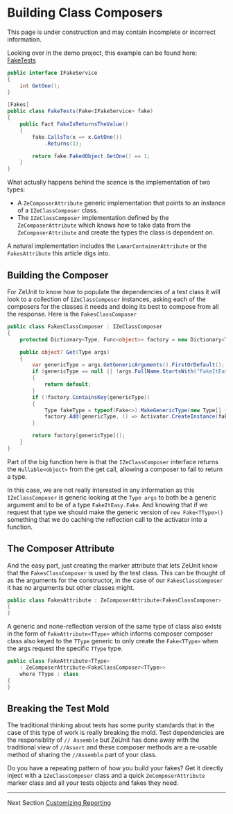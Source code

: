 
# Building Class Composers

<Warning title="Under Construction" >
    This page is under construction and may contain incomplete or incorrect information.
</Warning>

Looking over in the demo project, this example can be found here: <a href="https://github.com/bitcobblers/ZeUnit/blob/main/ZeUnit.Demo/Fakes/FakeTests.cs" target="_blank">FakeTests</a>

```csharp
public interface IFakeService
{
    int GetOne();
}

[Fakes]
public class FakeTests(Fake<IFakeService> fake) 
{       
    public Fact FakeIsReturnsTheValue()
    {
        fake.CallsTo(x => x.GetOne())
            .Returns(1);

        return fake.FakedObject.GetOne() == 1;
    }
}
```

What actually happens behind the scence is the implementation of two types:

- A `ZeComposerAttribute` generic implementation that points to an instance of a `IZeClassComposer` class.
- The `IZeClassComposer` implementation defined by the `ZeComposerAttribute` which knows how to take data from the `ZeComposerAttribute` and create the types the class is dependent on.

A natural implementation includes the `LamarContainerAttribute` or the `FakesAttribute` this article digs into.

## Building the Composer

For ZeUnit to know how to populate the dependencies of a test class it will look to a collection of `IZeClassComposer` instances, asking each of the composers for the classes it needs and doing its best to compose from all the response.  Here is the `FakesClassComposer`

```csharp
public class FakesClassComposer : IZeClassComposer    
{
    protected Dictionary<Type, Func<object>> factory = new Dictionary<Type, Func<object>>();

    public object? Get(Type args)
    {
        var genericType = args.GetGenericArguments().FirstOrDefault();
        if (genericType == null || !args.FullName.StartsWith("FakeItEasy.Fake"))
        {
            return default;
        }
        if (!factory.ContainsKey(genericType)) 
        {
            Type fakeType = typeof(Fake<>).MakeGenericType(new Type[] { genericType });
            factory.Add(genericType, () => Activator.CreateInstance(fakeType)!);            
        }        

        return factory[genericType]();
    }    
}
```

Part of the big function here is that the `IZeClassComposer` interface returns the `Nullable<object>` from the get call, allowing a composer to fail to return a type.

In this case, we are not really interested in any information as this `IZeClassComposer` is generic looking at the `Type args` to both be a generic argument and to be of a type `FakeItEasy.Fake`.  And knowing that if we request that type we should make the generic version of `new Fake<TType>()` something that we do caching the reflection call to the activator into a function.

## The Composer Attribute

And the easy part, just creating the marker attribute that lets ZeUnit know that the `FakesClassComposer` is used by the test class.  This can be thought of as the arguments for the constructor, in the case of our `FakesClassComposer` it has no arguments but other classes might.

```csharp
public class FakesAttribute : ZeComposerAttribute<FakesClassComposer> 
{
}
```

A generic and none-reflection version of the same type of class also exists in the form of `FakeAttribute<TType>` which informs composer composer class also keyed to the `TType` generic to only create the `Fake<TType>` when the args request the specific `TType` type.

```csharp
public class FakeAttribute<TType> 
    : ZeComposerAttribute<FakeClassComposer<TType>>
    where TType : class
{
}
```

## Breaking the Test Mold

The traditional thinking about tests has some purity standards that in the case of this type of work is really breaking the mold.  Test dependencies are the responsiblity of `// Assemble` but ZeUnit has done away with the traditional view of `//Assert` and these composer methods are a re-usable method of sharing the `//Assemble` part of your class.

Do you have a repeating pattern of how you build your fakes?  Get it directly inject with a `IZeClassComposer` class and a quick `ZeComposerAttribute` marker class and all your tests objects and fakes they need.

---
Next Section [Customizing Reporting](/docs/customizing-reporting/)